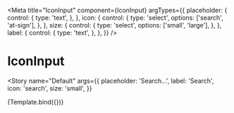 
<Meta
  title="IconInput"
  component={IconInput}
  argTypes={{
    placeholder: {
      control: {
        type: 'text',
      },
    },
    icon: {
      control: {
        type: 'select',
        options: ['search', 'at-sign'],
      },
    },
    size: {
      control: {
        type: 'select',
        options: ['small', 'large'],
      },
    },
    label: {
      control: {
        type: 'text',
      },
    },
  }}
/>


# IconInput

<Story
  name="Default"
  args={{
    placeholder: 'Search…',
    label: 'Search',
    icon: 'search',
    size: 'small',
  }}
>
  {Template.bind({})}
</Story>
